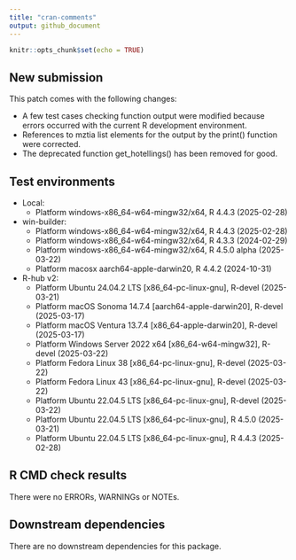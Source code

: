 ```yaml
---
title: "cran-comments"
output: github_document
---
```


<!-- cran-comments.md is generated from cran-comments.Rmd. -->

```r

knitr::opts_chunk$set(echo = TRUE)

```

## New submission

This patch comes with the following changes:

- A few test cases checking function output were modified because errors occurred with the current R development environment.
- References to mztia list elements for the output by the print() function were corrected.
- The deprecated function get_hotellings() has been removed for good.


## Test environments

- Local:
  - Platform windows-x86_64-w64-mingw32/x64, R 4.4.3 (2025-02-28)
- win-builder:
  - Platform windows-x86_64-w64-mingw32/x64, R 4.4.3 (2025-02-28)
  - Platform windows-x86_64-w64-mingw32/x64, R 4.3.3 (2024-02-29)
  - Platform windows-x86_64-w64-mingw32/x64, R 4.5.0 alpha (2025-03-22)
  - Platform macosx aarch64-apple-darwin20, R 4.4.2 (2024-10-31)
- R-hub v2:
  - Platform Ubuntu 24.04.2 LTS [x86_64-pc-linux-gnu], R-devel (2025-03-21)
  - Platform macOS Sonoma 14.7.4 [aarch64-apple-darwin20], R-devel (2025-03-17)
  - Platform macOS Ventura 13.7.4 [x86_64-apple-darwin20], R-devel (2025-03-17)
  - Platform Windows Server 2022 x64 [x86_64-w64-mingw32], R-devel (2025-03-22)
  - Platform Fedora Linux 38 [x86_64-pc-linux-gnu], R-devel (2025-03-22)
  - Platform Fedora Linux 43 [x86_64-pc-linux-gnu], R-devel (2025-03-22)
  - Platform Ubuntu 22.04.5 LTS [x86_64-pc-linux-gnu], R-devel (2025-03-22)
  - Platform Ubuntu 22.04.5 LTS [x86_64-pc-linux-gnu], R 4.5.0 (2025-03-21)
  - Platform Ubuntu 22.04.5 LTS [x86_64-pc-linux-gnu], R 4.4.3 (2025-02-28)


## R CMD check results

There were no ERRORs, WARNINGs or NOTEs. 


## Downstream dependencies

There are no downstream dependencies for this package.

